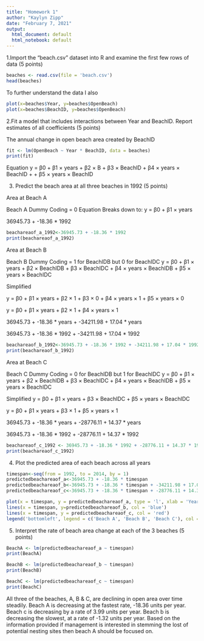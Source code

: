 ```yaml
---
title: "Homework 1"
author: "Kaylyn Zipp"
date: "February 7, 2021"
output:
  html_document: default
  html_notebook: default
---
```


1.Import the “beach.csv” dataset into R and examine the first few rows of data (5 points)

```r
beaches <- read.csv(file = 'beach.csv')
head(beaches)

```
To further understand the data I also 
```r
plot(x=beaches$Year, y=beaches$OpenBeach)
plot(x=beaches$BeachID, y=beaches$OpenBeach)
```

2.Fit a model that includes interactions between Year and BeachID. Report estimates of all coefficients
(5 points)

The annual change in open beach area created by BeachID

```r
fit <- lm(OpenBeach ~ Year * BeachID, data = beaches)
print(fit)
```

Equation
y = β0 + β1 × years + β2 × B + β3 × BeachID + β4 × years × BeachID + + β5 × years × BeachID

3. Predict the beach area at all three beaches in 1992 (5 points)

Area at Beach A

Beach A Dummy Coding = 0
Equation Breaks down to: y = β0 + β1 × years

36945.73 + -18.36 * 1992

```r
beachareaof_a_1992<-36945.73 + -18.36 * 1992
print(beachareaof_a_1992)
```

Area at Beach B

Beach B Dummy Coding = 1 for BeachIDB but 0 for BeachIDC
y = β0 + β1 × years + β2 × BeachIDB + β3 × BeachIDC + β4 × years × BeachIDB 
+ β5 × years × BeachIDC

Simplified

y = β0 + β1 × years + β2 × 1 +  β3 × 0 + β4 × years × 1 + β5 × years × 0

y = β0 + β1 × years + β2 × 1 + β4 × years × 1 

36945.73 + -18.36 * years + -34211.98 + 17.04 * years

36945.73 + -18.36 * 1992 + -34211.98 + 17.04 * 1992

```r
beachareaof_b_1992<-36945.73 + -18.36 * 1992 + -34211.98 + 17.04 * 1992
print(beachareaof_b_1992)
```

Area at Beach C

Beach C Dummy Coding = 0 for BeachIDB but 1 for BeachIDC
y = β0 + β1 × years + β2 × BeachIDB + β3 × BeachIDC + β4 × years × BeachIDB 
+ β5 × years × BeachIDC

Simplified
y = β0 + β1 × years + β3 × BeachIDC + β5 × years × BeachIDC

y = β0 + β1 × years + β3 × 1 + β5 × years × 1

36945.73 + -18.36 * years + -28776.11 + 14.37 * years

36945.73 + -18.36 * 1992 + -28776.11 + 14.37 * 1992

```r
beachareaof_c_1992 <- 36945.73 + -18.36 * 1992 + -28776.11 + 14.37 * 1992
print(beachareaof_c_1992)
```

4. Plot the predicted area of each beach across all years


```r
timespan<-seq(from = 1992, to = 2014, by = 1)
predictedbeachareaof_a<-36945.73 + -18.36 * timespan
predictedbeachareaof_b<-36945.73 + -18.36 * timespan + -34211.98 + 17.04 * timespan
predictedbeachareaof_c<-36945.73 + -18.36 * timespan + -28776.11 + 14.37 * timespan

plot(x = timespan, y = predictedbeachareaof_a, type = 'l', xlab = 'Years', ylab = 'Open Beach Area')  
lines(x = timespan, y=predictedbeachareaof_b, col = 'blue') 
lines(x = timespan, y = predictedbeachareaof_c, col = 'red')
legend('bottomleft', legend = c('Beach A', 'Beach B', 'Beach C'), col = c('red','blue','black'),pch = c('...'))
```



5. Interpret the rate of beach area change at each of the 3 beaches (5 points)

```r
BeachA <- lm(predictedbeachareaof_a ~ timespan)
print(BeachA)

BeachB <- lm(predictedbeachareaof_b ~ timespan)
print(BeachB)

BeachC <- lm(predictedbeachareaof_c ~ timespan)
print(BeachC)
```


All three of the beaches, A, B & C, are declining in open area over time steadily. Beach A is decreasing at the fastest rate, -18.36 units per year. Beach c is decreasing by a rate of 3.99 units per year. Beach b is decreasing the slowest, at a rate of -1.32 units per year. Based on the information provided if management is interested in stemming the lost of potential nesting sites then beach A should be focused on.   
